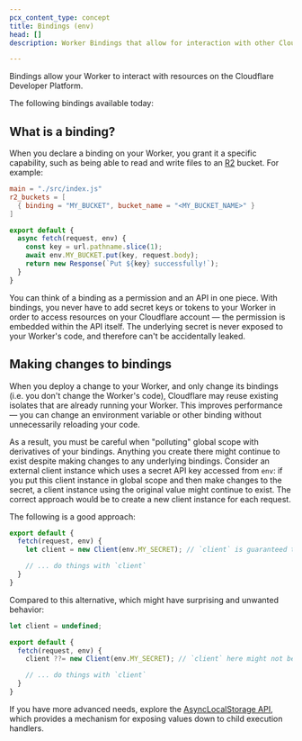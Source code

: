 ```yaml
---
pcx_content_type: concept
title: Bindings (env)
head: []
description: Worker Bindings that allow for interaction with other Cloudflare Resources.

---
```



Bindings allow your Worker to interact with resources on the Cloudflare Developer Platform.

The following bindings available today:

<DirectoryListing />

## What is a binding?

When you declare a binding on your Worker, you grant it a specific capability, such as being able to read and write files to an [R2](/r2/) bucket. For example:

```toml
main = "./src/index.js"
r2_buckets = [
  { binding = "MY_BUCKET", bucket_name = "<MY_BUCKET_NAME>" }
]
```

```js
export default {
  async fetch(request, env) {
    const key = url.pathname.slice(1);
    await env.MY_BUCKET.put(key, request.body);
    return new Response(`Put ${key} successfully!`);
  }
}
```

You can think of a binding as a permission and an API in one piece. With bindings, you never have to add secret keys or tokens to your Worker in order to access resources on your Cloudflare account — the permission is embedded within the API itself. The underlying secret is never exposed to your Worker's code, and therefore can't be accidentally leaked.

## Making changes to bindings

When you deploy a change to your Worker, and only change its bindings (i.e. you don't change the Worker's code), Cloudflare may reuse existing isolates that are already running your Worker. This improves performance — you can change an environment variable or other binding without unnecessarily reloading your code.

As a result, you must be careful when "polluting" global scope with derivatives of your bindings. Anything you create there might continue to exist despite making changes to any underlying bindings. Consider an external client instance which uses a secret API key accessed from `env`: if you put this client instance in global scope and then make changes to the secret, a client instance using the original value might continue to exist. The correct approach would be to create a new client instance for each request.

The following is a good approach:

```ts
export default {
  fetch(request, env) {
    let client = new Client(env.MY_SECRET); // `client` is guaranteed to be up-to-date with the latest value of `env.MY_SECRET` since a new instance is constructed with every incoming request

    // ... do things with `client`
  }
}
```

Compared to this alternative, which might have surprising and unwanted behavior:

```ts
let client = undefined;

export default {
  fetch(request, env) {
    client ??= new Client(env.MY_SECRET); // `client` here might not be updated when `env.MY_SECRET` changes, since it may already exist in global scope

    // ... do things with `client`
  }
}
```

If you have more advanced needs, explore the [AsyncLocalStorage API](/workers/runtime-apis/nodejs/asynclocalstorage/), which provides a mechanism for exposing values down to child execution handlers.
